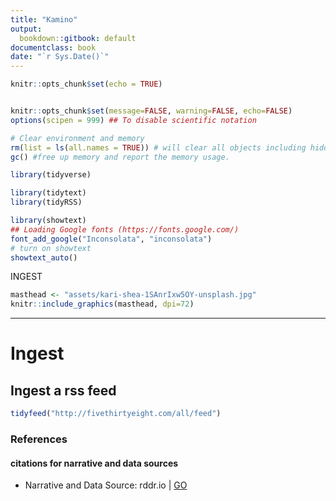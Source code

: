 ```yaml
---
title: "Kamino"
output:
  bookdown::gitbook: default
documentclass: book
date: "`r Sys.Date()`"
---
```


```r
knitr::opts_chunk$set(echo = TRUE)


knitr::opts_chunk$set(message=FALSE, warning=FALSE, echo=FALSE)
options(scipen = 999) ## To disable scientific notation

# Clear environment and memory
rm(list = ls(all.names = TRUE)) # will clear all objects including hidden objects.
gc() #free up memory and report the memory usage.

library(tidyverse)

library(tidytext)
library(tidyRSS)

library(showtext)
## Loading Google fonts (https://fonts.google.com/)
font_add_google("Inconsolata", "inconsolata")
# turn on showtext
showtext_auto()

```


<div class="activity">
INGEST  
</div>


```r

masthead <- "assets/kari-shea-1SAnrIxw5OY-unsplash.jpg"
knitr::include_graphics(masthead, dpi=72)

```

***

# Ingest
## Ingest a rss feed


```r

tidyfeed("http://fivethirtyeight.com/all/feed")


```

### References
#### citations for narrative and data sources

* Narrative and Data Source: rddr.io | [GO](https://rdrr.io/cran/tidyRSS/man/tidyfeed.html){target="_blank"}
